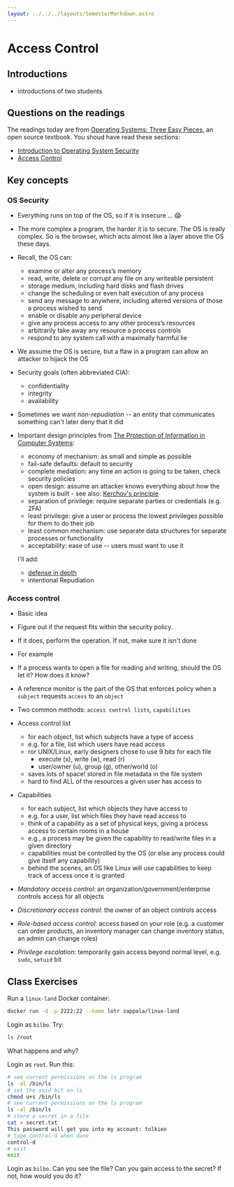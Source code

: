 ```yaml
---
layout: ../../../layouts/SemesterMarkdown.astro
---
```


# Access Control

## Introductions

- introductions of two students

## Questions on the readings

The readings today are from
[Operating Systems: Three Easy Pieces](https://pages.cs.wisc.edu/~remzi/OSTEP/),
an open source textbook. You shoud have read these sections:

- [Introduction to Operating System Security](hhttps://pages.cs.wisc.edu/~remzi/OSTEP/security-intro.pdf)
- [Access Control](https://pages.cs.wisc.edu/~remzi/OSTEP/security-access.pdf)

## Key concepts

### OS Security

- Everything runs on top of the OS, so if it is insecure ... 😱
- The more complex a program, the harder it is to secure. The OS is really
  complex. So is the browser, which acts almost like a layer above the OS these
  days.
- Recall, the OS can:

  - examine or alter any process’s memory
  - read, write, delete or corrupt any file on any writeable persistent
  - storage medium, including hard disks and flash drives
  - change the scheduling or even halt execution of any process
  - send any message to anywhere, including altered versions of those a process
    wished to send
  - enable or disable any peripheral device
  - give any process access to any other process’s resources
  - arbitrarily take away any resource a process controls
  - respond to any system call with a maximally harmful lie

- We assume the OS is secure, but a flaw in a program can allow an attacker to
  hijack the OS

- Security goals (often abbreviated CIA):
  - confidentiality
  - integrity
  - availability
- Sometimes we want _non-repudiation_ -- an entity that communicates something
  can't later deny that it did

- Important design principles from
  [The Protection of Information in Computer Systems](https://web.mit.edu/Saltzer/www/publications/protection/):

  - economy of mechanism: as small and simple as possible
  - fail-safe defaults: default to security
  - complete mediation: any time an action is going to be taken, check security
    policies
  - open design: assume an attacker knows everything about how the system is
    built - see also:  [Kerchov's principle](https://en.wikipedia.org/wiki/Kerckhoffs%27s_principle)
  - separation of privilege: require separate parties or credentials (e.g. 2FA)
  - least privilege: give a user or process the lowest privileges possible for
    them to do their job
  - least common mechanism: use separate data structures for separate processes
    or functionality
  - acceptability: ease of use -- users must want to use it

  I'll add:
  - [defense in depth](https://en.wikipedia.org/wiki/Defense_in_depth_(computing))
  - intentional Repudiation
  

### Access control

- Basic idea
- Figure out if the request fits within the security policy.
- If it does, perform the operation. If not, make sure it isn't done
- For example

- If a process wants to open a file for reading and writing, should the OS let
  it? How does it know?

- A reference monitor is the part of the OS that enforces policy when a
  `subject` requests `access` to an `object`
- Two common methods: `access control lists`, `capabilities`
- Access control list

  - for each object, list which subjects have a type of access
  - e.g. for a file, list which users have read access
  - ror UNIX/Linux, early designers chose to use 9 bits for each file
    - execute (x), write (w), read (r)
    - user/owner (u), group (g), other/world (o)
  - saves lots of space! stored in file metadata in the file system
  - hard to find ALL of the resources a given user has access to

- Capabilities

  - for each subject, list which objects they have access to
  - e.g. for a user, list which files they have read access to
  - think of a capability as a set of physical keys, giving a process access to
    certain rooms in a house
  - e.g., a process may be given the capability to read/write files in a given
    directory
  - capabilities must be controlled by the OS (or else any process could give
    itself any capability)
  - behind the scenes, an OS like Linux will use capabilities to keep track of
    access once it is granted

- _Mandatory access control_: an organization/government/enterprise controls
  access for all objects
- _Discretionary access control_: the owner of an object controls access
- _Role-based access control_: access based on your role (e.g. a customer can
  order products, an inventory manager can change inventory status, an admin can
  change roles)
- _Privilege escalation_: temporarily gain access beyond normal level, e.g.
  `sudo`, `setuid` bit

## Class Exercises

Run a `linux-land` Docker container:

```bash
docker run -d -p 2222:22 --name lotr zappala/linux-land
```

Login as `bilbo`. Try:

```bash
ls /root
```

What happens and why?

Login as `root`. Run this:

```bash
# see current permissions on the ls program
ls -al /bin/ls
# set the suid bit on ls
chmod u+s /bin/ls
# see current permissions on the ls program
ls -al /bin/ls
# store a secret in a file
cat > secret.txt
This password will get you into my account: tolkien
# type control-d when done
control-d
# exit
exit
```

Login as `bilbo`. Can you see the file? Can you gain access to the secret? If
not, how would you do it?
